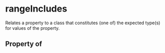 # rangeIncludes

Relates a property to a class that constitutes (one of) the expected type(s) for values of the property.

## Property of



